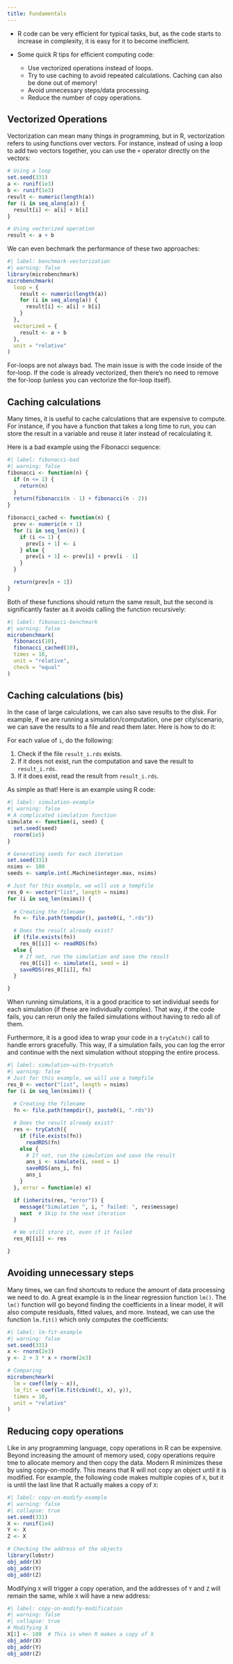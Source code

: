 ```yaml
---
title: Fundamentals
---
```


- R code can be very efficient for typical tasks, but, as the code starts to increase in complexity, it is easy for it to become inefficient.

- Some quick R tips for efficient computing code:

  - Use vectorized operations instead of loops.
  - Try to use caching to avoid repeated calculations. Caching can also be done out of memory!
  - Avoid unnecessary steps/data processing.
  - Reduce the number of copy operations.

## Vectorized Operations

Vectorization can mean many things in programming, but in R, vectorization refers to using functions over vectors. For instance, instead of using a loop to add two vectors together, you can use the `+` operator directly on the vectors:

```r
# Using a loop
set.seed(331)
a <- runif(1e3)
b <- runif(1e3)
result <- numeric(length(a))
for (i in seq_along(a)) {
  result[i] <- a[i] + b[i]
}

# Using vectorized operation
result <- a + b
```

We can even bechmark the performance of these two approaches:

```r
#| label: benchmark-vectorization
#| warning: false
library(microbenchmark)
microbenchmark(
  loop = {
    result <- numeric(length(a))
    for (i in seq_along(a)) {
      result[i] <- a[i] + b[i]
    }
  },
  vectorized = {
    result <- a + b
  },
  unit = "relative"
)
```

::: {.callout-tip}
For-loops are not always bad. The main issue is with the code inside of the for-loop. If the code is already vectorized, then there's no need to remove the for-loop (unless you can vectorize the for-loop itself).
:::

## Caching calculations

Many times, it is useful to cache calculations that are expensive to compute. For instance, if you have a function that takes a long time to run, you can store the result in a variable and reuse it later instead of recalculating it.

Here is a bad example using the Fibonacci sequence:

```r
#| label: fibonacci-bad
#| warning: false
fibonacci <- function(n) {
  if (n <= 1) {
    return(n)
  }
  return(fibonacci(n - 1) + fibonacci(n - 2))
}

fibonacci_cached <- function(n) {
  prev <- numeric(n + 1)
  for (i in seq_len(n)) {
    if (i <= 1) {
      prev[i + 1] <- i
    } else {
      prev[i + 1] <- prev[i] + prev[i - 1]
    }
  }

  return(prev[n + 1])
}
```

Both of these functions should return the same result, but the second is significantly faster as it avoids calling the function recursively:

```r
#| label: fibonacci-benchmark
#| warning: false
microbenchmark(
  fibonacci(10),
  fibonacci_cached(10),
  times = 10,
  unit = "relative",
  check = "equal"
)
```

## Caching calculations (bis)

In the case of large calculations, we can also save results to the disk. For example, if we are running a simulation/computation, one per city/scenario, we can save the results to a file and read them later. Here is how to do it:

For each value of `i`, do the following:

1. Check if the file `result_i.rds` exists.
2. If it does not exist, run the computation and save the result to `result_i.rds`.
3. If it does exist, read the result from `result_i.rds`.

As simple as that! Here is an example using R code:

```r
#| label: simulation-example
#| warning: false
# A complicated simulation function
simulate <- function(i, seed) {
  set.seed(seed)
  rnorm(1e5)
}

# Generating seeds for each iteration
set.seed(331)
nsims <- 100
seeds <- sample.int(.Machine$integer.max, nsims)

# Just for this example, we will use a tempfile
res_0 <- vector("list", length = nsims)
for (i in seq_len(nsims)) {
  
  # Creating the filename
  fn <- file.path(tempdir(), paste0(i, ".rds"))

  # Does the result already exist?
  if (file.exists(fn))
    res_0[[i]] <- readRDS(fn)
  else {
    # If not, run the simulation and save the result
    res_0[[i]] <- simulate(i, seed = i)
    saveRDS(res_0[[i]], fn)
  }

}
```

::: {.callout-tip}
When running simulations, it is a good pracitice to set individual seeds for each simulation (if these are individually complex). That way, if the code fails, you can rerun only the failed simulations without having to redo all of them.
:::

Furthermore, it is a good idea to wrap your code in a `tryCatch()` call to handle errors gracefully. This way, if a simulation fails, you can log the error and continue with the next simulation without stopping the entire process.

```r
#| label: simulation-with-trycatch
#| warning: false
# Just for this example, we will use a tempfile
res_0 <- vector("list", length = nsims)
for (i in seq_len(nsims)) {
  
  # Creating the filename
  fn <- file.path(tempdir(), paste0(i, ".rds"))

  # Does the result already exist?
  res <- tryCatch({
    if (file.exists(fn))
      readRDS(fn)
    else {
      # If not, run the simulation and save the result
      ans_i <- simulate(i, seed = i)
      saveRDS(ans_i, fn)
      ans_i
    }
  }, error = function(e) e)

  if (inherits(res, "error")) {
    message("Simulation ", i, " failed: ", res$message)
    next  # Skip to the next iteration
  }

  # We still store it, even if it failed
  res_0[[i]] <- res

}
```

## Avoiding unnecessary steps

Many times, we can find shortcuts to reduce the amount of data processing we need to do. A great example is in the linear regression function `lm()`. The `lm()` function will go beyond finding the coefficients in a linear model, it will also compute residuals, fitted values, and more. Instead, we can use the function `lm.fit()` which only computes the coefficients:

```r
#| label: lm-fit-example
#| warning: false
set.seed(331)
x <- rnorm(2e3)
y <- 2 + 3 * x + rnorm(2e3)

# Comparing
microbenchmark(
  lm = coef(lm(y ~ x)),
  lm_fit = coef(lm.fit(cbind(1, x), y)),
  times = 10,
  unit = "relative"
)
```

## Reducing copy operations

Like in any programming language, copy operations in R can be expensive. Beyond increasing the amount of memory used, copy operations require tme to allocate memory and then copy the data. Modern R minimizes these by using copy-on-modify. This means that R will not copy an object until it is modified. For example, the following code makes multiple copies of `X`, but it is until the last line that R actually makes a copy of `X`:

```r
#| label: copy-on-modify-example
#| warning: false
#| collapse: true
set.seed(331)
X <- runif(1e4)
Y <- X
Z <- X

# Checking the address of the objects
library(lobstr)
obj_addr(X)
obj_addr(Y)
obj_addr(Z)
```

Modifying `X` will trigger a copy operation, and the addresses of `Y` and `Z` will remain the same, while `X` will have a new address:

```r
#| label: copy-on-modify-modification
#| warning: false
#| collapse: true
# Modifying X
X[1] <- 100  # This is when R makes a copy of X
obj_addr(X)
obj_addr(Y)
obj_addr(Z)
```
